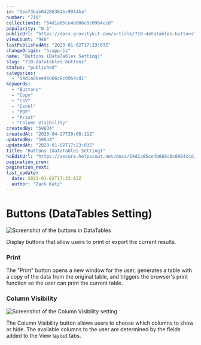 ```yaml
---
id: "5ea73bab04286364bc9914ba"
number: "710"
collectionId: "54d1a05ce4b086c0c0964ccd"
popularity: "0.1"
publicUrl: "https://docs.gravitykit.com/article/710-datatables-buttons"
viewCount: "940"
lastPublishedAt: "2023-01-02T17:23:03Z"
changeOrigin: "hsapp-js"
name: "Buttons (DataTables Setting)"
slug: "710-datatables-buttons"
status: "published"
categories: 
  - "54d1a06ee4b086c0c0964cd1"
keywords: 
  - "Buttons"
  - "Copy"
  - "CSV"
  - "Excel"
  - "PDF"
  - "Print"
  - "Column Visibility"
createdBy: "59634"
createdAt: "2020-04-27T20:08:11Z"
updatedBy: "59634"
updatedAt: "2023-01-02T17:23:03Z"
title: "Buttons (DataTables Setting)"
hsEditUrl: "https://secure.helpscout.net/docs/54d1a05ce4b086c0c0964ccd/article/5ea73bab04286364bc9914ba"
pagination_prev: 
pagination_next: 
last_update:
  date: 2023-01-02T17:23:03Z
  author: "Zack Katz"
---
```


# Buttons (DataTables Setting)

![Screenshot of the buttons in DataTables](https://i.gravitykit.com/LqqRCQ+)

Display buttons that allow users to print or export the current results.

### Print

The "Print" button opens a new window for the user, generates a table with a copy of the data from the original table, and triggers the browser's print function so the user can print the current table.

### Column Visibility

![Screenshot of the Column Visibility setting](https://i.gravitykit.com/KDSxaP+)

The Column Visibility button allows users to choose which columns to show or hide. The available columns to the user are determined by the fields added to the View layout tabs.